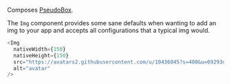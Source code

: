 Composes <a href="/#/PseudoBox">PseudoBox</a>.

The `Img` component provides some sane defaults when wanting to add an img to your app and
accepts all configurations that a typical img would.

```typescript jsx
<Img
  nativeWidth={150}
  nativeHeight={150}
  src="https://avatars2.githubusercontent.com/u/10436045?s=400&u=09293d4486f1fd66ee75d014821062c20b33e13e&v=4"
  alt="avatar"
/>
```
